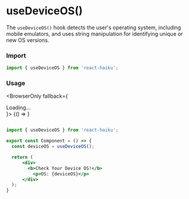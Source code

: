 # useDeviceOS()

The `useDeviceOS()` hook detects the user's operating system, including mobile emulators, and uses string manipulation for identifying unique or new OS versions.

### Import

```jsx
import { useDeviceOS } from 'react-haiku';
```

### Usage


<BrowserOnly fallback={<div>Loading...</div>}>
  {() => <UseDeviceOSDemo />}
</BrowserOnly>

```jsx

import { useDeviceOS } from 'react-haiku';

export const Component = () => {
  const deviceOS = useDeviceOS();

  return (
      <div>
        <b>Check Your Device OS!</b>
          <p>OS: {deviceOS}</p>
      </div>
  );
}

```